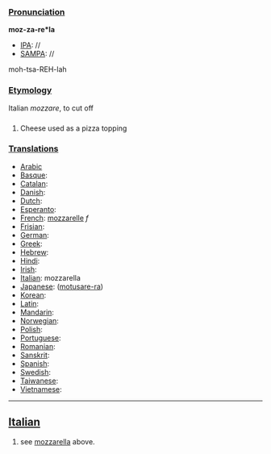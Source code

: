 ===[[Pronunciation]]===

'''moz-za-re*la'''
*[[IPA]]: //
*[[SAMPA]]: //
moh-tsa-REH-lah
===[[Etymology]]===

Italian ''mozzare'', to cut off
===[[]]===

#Cheese used as a pizza topping
===[[Translations]]===

*[[Arabic]]
*[[Basque]]:
*[[Catalan]]:
*[[Danish]]:
*[[Dutch]]:
*[[Esperanto]]:
*[[French]]: [[mozzarelle]] ''f''
*[[Frisian]]:
*[[German]]:
*[[Greek]]:
*[[Hebrew]]:
*[[Hindi]]:
*[[Irish]]:
*[[Italian]]: mozzarella
*[[Japanese]]: [[]] ([[motusare-ra]])
*[[Korean]]:
*[[Latin]]:
*[[Mandarin]]:
*[[Norwegian]]:
*[[Polish]]:
*[[Portuguese]]:
*[[Romanian]]:
*[[Sanskrit]]:
*[[Spanish]]:
*[[Swedish]]:
*[[Taiwanese]]:
*[[Vietnamese]]:
----
==[[Italian]]==
#see [[mozzarella]] above.